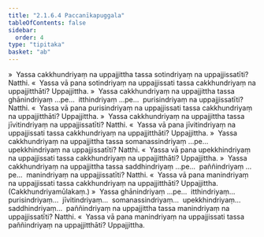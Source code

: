 ```yaml
---
title: "2.1.6.4 Paccanīkapuggala"
tableOfContents: false
sidebar:
  order: 4
type: "tipitaka"
basket: "ab"
---
```



<DynamicBreadcrumb />

<Division number="423">

<Paragraph number="3915">
»  Yassa cakkhundriyaṃ na uppajjittha tassa sotindriyaṃ na uppajjissatīti? Natthi.
</Paragraph>

<Paragraph number="3916">
«  Yassa vā pana sotindriyaṃ na uppajjissati tassa cakkhundriyaṃ na uppajjitthāti? Uppajjittha.
</Paragraph>

<Paragraph number="3917">
»  Yassa cakkhundriyaṃ na uppajjittha tassa ghānindriyaṃ …pe…  itthindriyaṃ …pe…  purisindriyaṃ na uppajjissatīti? Natthi.
</Paragraph>

<Paragraph number="3918">
«  Yassa vā pana purisindriyaṃ na uppajjissati tassa cakkhundriyaṃ na uppajjitthāti? Uppajjittha.
</Paragraph>

<Paragraph number="3919">
»  Yassa cakkhundriyaṃ na uppajjittha tassa jīvitindriyaṃ na uppajjissatīti? Natthi.
</Paragraph>

<Paragraph number="3920">
«  Yassa vā pana jīvitindriyaṃ na uppajjissati tassa cakkhundriyaṃ na uppajjitthāti? Uppajjittha.
</Paragraph>

<Paragraph number="3921">
»  Yassa cakkhundriyaṃ na uppajjittha tassa somanassindriyaṃ …pe…  upekkhindriyaṃ na uppajjissatīti? Natthi.
</Paragraph>

<Paragraph number="3922">
«  Yassa vā pana upekkhindriyaṃ na uppajjissati tassa cakkhundriyaṃ na uppajjitthāti? Uppajjittha.
</Paragraph>

<Paragraph number="3923">
»  Yassa cakkhundriyaṃ na uppajjittha tassa saddhindriyaṃ …pe…  paññindriyaṃ …pe…  manindriyaṃ na uppajjissatīti? Natthi.
</Paragraph>

<Paragraph number="3924">
«  Yassa vā pana manindriyaṃ na uppajjissati tassa cakkhundriyaṃ na uppajjitthāti? Uppajjittha. (Cakkhundriyamūlakaṃ.)
</Paragraph>

</Division>
<Division number="424">

<Paragraph number="3925">
»  Yassa ghānindriyaṃ …pe…  itthindriyaṃ…  purisindriyaṃ…  jīvitindriyaṃ…  somanassindriyaṃ…  upekkhindriyaṃ…  saddhindriyaṃ…  paññindriyaṃ na uppajjittha tassa manindriyaṃ na uppajjissatīti? Natthi.
</Paragraph>

<Paragraph number="3926">
«  Yassa vā pana manindriyaṃ na uppajjissati tassa paññindriyaṃ na uppajjitthāti? Uppajjittha.
</Paragraph>
</Division>